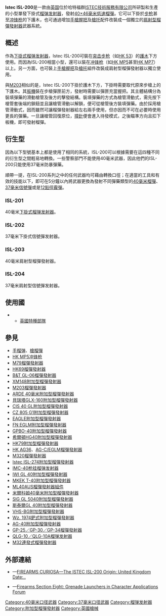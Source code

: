 {{noteTA
|G1=軍事
|G2=長度單位
|G3=Firearms
}}
{{Infobox Weapon
|name= {{Lang|en|Istec ISL-200}}
|image= 
|image_size= 300px
|caption= 
|origin= {{flagcountry|United Kingdom}}
|type= [[榴弹发射器#附加型榴弹发射器|下掛式榴弹发射器]]
<!-- Type selection -->
|is_ranged= yes
|is_bladed= 
|is_explosive= 
|is_artillery= 
|is_vehicle= 
|is_missile= 
|is_UK= 
<!-- Service history -->
|service= 
|used_by= 
|wars= 
<!-- Production history -->
|designer= [[ISTEC技術服務有限公司|ISTEC技術服務有限公司]]
|design_date= 
|manufacturer= ISTEC技術服務有限公司
|unit_cost= 
|production_date= 2000年代
|number= 
|variants= 
<!-- General specifications -->
|spec_label= 
|weight= 空槍：1.2[[千克|千克]]（2.65[[磅|磅]]）
|length= 247[[毫米|毫米]]（9.72[[英寸|英寸]]）
|part_length= 175毫米（6.89英吋）
|width= 
|height= 
|diameter= 
|crew= 
<!-- Ranged weapon specifications -->
|cartridge= -{}-
* [[40毫米榴彈|40×46毫米低速榴彈]]
* [[37毫米信號彈|37毫米信號彈]]
|caliber= <div class="NavFrame collapsed" style="color: black; background-color: #FFFFFF; margin: 0 auto; padding: 0 10px; text-align: left;"><div class="NavHead" style="background-color: #FFFFFF; margin: 0 auto; padding: 0 10px; font-weight:normal;"></div><div class="NavContent" style="background-color: #FFFFFF; margin: 0 auto; padding: 0 10px;">
* 40毫米（1.57英吋）
* 37毫米（1.46英吋）
</div>
</div>
|barrels= 1根，[[膛線|線膛]]，[[鋁合金|鋁合金]]製，具有{{Link-en|塗料光澤|Paint sheen|啞光}}黑的耐腐蝕處理表面，[[槍口|槍口]]底部具有小型凸塊，滑動及[[中折式|中折式]]裝填結構
|action= <div class="NavFrame collapsed" style="color: black; background-color: #FFFFFF; margin: 0 auto; padding: 0 10px; text-align: left;"><div class="NavHead" style="background-color: #FFFFFF; margin: 0 auto; padding: 0 10px; font-weight:normal;"></div><div class="NavContent" style="background-color: #FFFFFF; margin: 0 auto; padding: 0 10px;">
* [[泵動式|泵動式]]
* 後膛閉鎖
* [[扳机#双动式|純雙動操作扳機]]
</div>
</div>
|mode= {{Link-en|單發|Single-shot}}
|rate= 5—7發／分鐘
|velocity= 75.89[[米每秒|米／秒]]（249[[英尺每秒|英尺／秒]]）
|range= 28—400[[米_(单位)|公尺]]（30.62—437.45[[码|码]]，91.86—1,312.34[[英尺|英尺]]）
|max_range= 400公尺（437.45码，1,312.34英尺）
|feed= 手動{{Link-en|後膛槍炮|Breechloader|後膛裝填}}
|sights= 獨立樣式：[[機械瞄具|機械瞄具]]
<!-- 火炮規格 -->
|breech= 
|recoil= 
|carriage= 
|elevation= 
|traverse= 
<!-- 刃器規格 --> 
|blade_type= 
|hilt_type= 
|sheath_type= 
|head_type= 
|haft_type= 
<!-- 爆炸物內填炸藥規格 --> 
|filling= 
|filling_weight= 
|detonation= 
|yield= 
<!-- 車輛/飛彈規格 -->
|armour= 
|primary_armament= 
|secondary_arament= 
|engine= 
|engine_power= 
|transmission= 
|payload_capacity= 
|fuel_capacity= 
|pw_ratio= 
|suspension= 
|clearance= 
|vehicle_range= 
|speed= 
|guidance= 
|steering= 
<!-- Missiles only -->
|wingspan= 
|propellant= 
|ceiling= 
|altitude= 
|depth= 
|boost= 
|accuracy= 
|launch_platform= 
|transport= 
}}

'''Istec ISL-200'''是一款由[[英国|英国]]位於哈特福群[[ISTEC技術服務有限公司|ISTEC技術服務有限公司]]所研製和生產的小型單發下掛式[[榴弹发射器|榴弹发射器]]，發射[[40毫米榴彈|40×46毫米低速榴彈]]。它可以下掛於[[步枪|步枪]]甚至[[冲锋枪|冲锋枪]]的下護木，也可通過增加[[手槍握把|手槍握把]]及[[槍托|槍托]]配件改裝成一個獨立的[[榴弹发射器#肩射型榴弹发射器|肩射型榴彈發射器]]武器系統。

== 概述 ==
作為[[榴弹发射器#附加型榴弹发射器|下掛式榴弹发射器]]，Istec ISL-200可裝在[[突击步枪|突击步枪]]（如[[HK33突擊步槍|HK 53]]）的[[護木|護木]]下方使用。而因為ISL-200相當小型，還可以裝在[[冲锋枪|冲锋枪]]（如[[HK_MP5冲锋枪|HK MP5]]甚至[[HK_MP7衝鋒槍|HK MP7]]）以上。另一方面，也可裝上[[手槍握把|手槍握把]]及{{Link-en|伸縮式槍托|Telescoping stock|伸縮式}}[[槍托|槍托]]組件改裝成肩射型榴彈發射器以獨立使用。

與[[M203榴彈發射器|M203]]相似的是，Istec ISL-200下掛於護木下方，下掛時需要取代原來步槍上的下護木。其[[扳機|扳機]]裝在步槍彈匣前方，發射時需要以彈匣充當握把。其主體結構分為裝填彈藥的滑動槍管及後方的擊發結構。裝填彈藥的方式為槍管滑動式，需先按下槍管套後端的鎖鈕並且讓槍管滑動以解鎖，便可從槍管後方裝填彈藥。由於採用槍管滑動式，因而雖然可讓榴彈發射器給左右兩手使用，但亦因而不可在必要時使用更長的彈藥。一旦讓槍管回復原位，[[撞針|撞針]]便會進入待發模式，之後瞄準方向且扣下板機，即可發射榴彈。

== 衍生型 ==
因為以下型號基本上都是使用了相同的系統，ISL-200可以根據需要在這四種不同的衍生型之間輕易地轉換。一些警察部門不能使用40毫米武器，因此他們的ISL-200只能使用37毫米防暴彈藥。

順帶一提，在ISL-200系列之中的任何武器均可藉由轉換口徑；在適當的工具和有效的技能以下，即可在5分鐘以內將武器更換為發射不同彈藥類型的[[40毫米榴彈|40毫米榴彈]]、[[37毫米信號彈|37毫米信號彈]]或是[[霰彈|12鉛徑霰彈]]。

=== ISL-201 ===
40毫米[[榴弹发射器#附加型榴弹发射器|下掛式榴弹发射器]]。

=== ISL-202 ===
37毫米下掛式信號彈发射器。

=== ISL-203 ===
40毫米肩射型榴彈發射器。

=== ISL-204 ===
37毫米肩射型信號彈发射器。

== 使用國 ==
* {{flagcountry|United Kingdom}}
** [[英國特種部隊|英國特種部隊]]

== 參見 ==
{{div col|cols=2}}
* [[手榴弹|手榴弹]]、[[步槍用榴彈|槍榴彈]]
* [[HK_MP5冲锋枪|HK MP5冲锋枪]]
* [[M79榴彈發射器|M79榴彈發射器]]
* [[HK69榴彈發射器|HK69榴彈發射器]]
* [[B&T_GL-06榴彈發射器|B&T GL-06榴彈發射器]]
* [[XM148附加型榴彈發射器|XM148附加型榴彈發射器]]
* [[M203榴彈發射器|M203榴彈發射器]]
* [[ARDE_40毫米附加型榴彈發射器|ARDE 40毫米附加型榴彈發射器]]
* [[貝瑞塔GLX-160附加型榴彈發射器|貝瑞塔GLX-160附加型榴彈發射器]]
* [[CIS_40_GL附加型榴彈發射器|CIS 40 GL附加型榴彈發射器]]
* [[CZ_805_G1附加型榴彈發射器|CZ 805 G1附加型榴彈發射器]]
* [[EAGLE附加型榴彈發射器|EAGLE附加型榴彈發射器]]
* [[FN_EGLM附加型榴彈發射器|FN EGLM附加型榴彈發射器]]
* [[GPBO-40附加型榴彈發射器|GPBO-40附加型榴彈發射器]]
* [[希爾頓HG40附加型榴彈發射器|希爾頓HG40附加型榴彈發射器]]
* [[HK79附加型榴彈發射器|HK79附加型榴彈發射器]]
* [[HK_AG36附加型榴彈發射器|HK AG36]]、[[HK_AG-C/EGLM附加型榴彈發射器|AG-C/EGLM榴彈發射器]]
* [[M320榴彈發射器|M320榴彈發射器]]
* [[Istec_ISL-274附加型榴彈發射器|Istec ISL-274附加型榴彈發射器]]
* [[IMC-40枪挂榴弹发射器|IMC-40枪挂榴弹发射器]]
* [[IWI_GL_40附加型榴彈發射器|IWI GL 40附加型榴彈發射器]]
* [[MKEK_T-40附加型榴彈發射器|MKEK T-40附加型榴彈發射器]]
* [[ML40AUS榴彈發射器組件|ML40AUS榴彈發射器組件]]
* [[米爾科姆40毫米附加型榴彈發射器|米爾科姆40毫米附加型榴彈發射器]]
* [[SIG_GL_5040附加型榴彈發射器|SIG GL 5040附加型榴彈發射器]]
* [[斯泰爾GL_40附加型榴彈發射器|斯泰爾GL 40附加型榴彈發射器]]
* [[VHS-BG附加型榴彈發射器|VHS-BG附加型榴彈發射器]]
* [[Wz._1974鈀式附加型榴彈發射器|Wz. 1974鈀式附加型榴彈發射器]]
* [[AG-40附加型榴彈發射器|AG-40附加型榴彈發射器]]
* [[GP-25附加型榴彈發射器|GP-25／GP-30／GP-34榴彈發射器]]
* [[10式枪挂榴弹发射器|QLG-10／QLG-10A榴弹发射器]]
* [[米尔科姆转轮连发式榴弹发射器|M32連發式榴彈發射器]]
{{div col end}}
<!-- == 資料來源 ==
<div class="references-small">
<references />
</div> -->

== 外部連結 ==
{{div col|cols=2}}
* {{en icon}}—[http://augfc.tumblr.com/post/74539237050/the-istec-isl-200-origin-united-kingdom-date FIREARMS CURIOSA—The ISTEC ISL-200 Origin: United Kingdom Date:..] {{Wayback|url=http://augfc.tumblr.com/post/74539237050/the-istec-isl-200-origin-united-kingdom-date |date=20160304192124 }}
* {{en icon}}—[http://thedeadwalk92428.yuku.com/topic/1555/Firearms-Section-Eight-Grenade-Launchers#.VkMRFOLQNhY Firearms Section Eight: Grenade Launchers in Character Applications Forum] {{Wayback|url=http://thedeadwalk92428.yuku.com/topic/1555/Firearms-Section-Eight-Grenade-Launchers#.VkMRFOLQNhY |date=20170706002401 }}
{{div col end}}

[[Category:40毫米口径武器|Category:40毫米口径武器]]
[[Category:37毫米口径武器|Category:37毫米口径武器]]
[[Category:榴弹发射器|Category:榴弹发射器]]
[[Category:附加型榴彈發射器|Category:附加型榴彈發射器]]
[[Category:英國槍械|Category:英國槍械]]